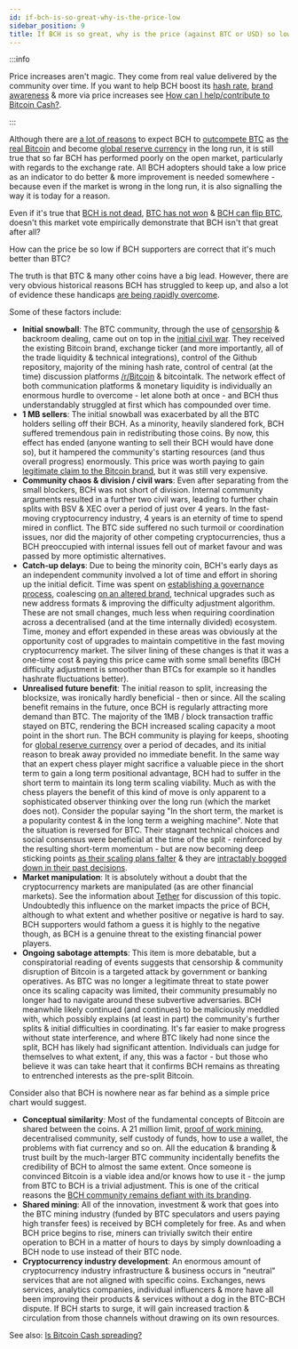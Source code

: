 ```yaml
---
id: if-bch-is-so-great-why-is-the-price-low
sidebar_position: 9
title: If BCH is so great, why is the price (against BTC or USD) so low?
---
```


:::info

Price increases aren't magic. They come from real value delivered by the community over time. If you want to help BCH boost its [hash rate](/faqs/BCH-vs-BTC/is-low-hashrate-a-problem), [brand awareness](/faqs/BCH/will-bitcoin-cash-rebrand) & more via price increases see [How can I help/contribute to Bitcoin Cash?](/faqs/BCH/how-can-i-contribute-to-bitcoin-cash).

:::

Although there are [a lot of reasons](/faqs/BCH/why-bitcoin-cash) to expect BCH to [outcompete BTC](/faqs/BCH-vs-BTC/whats-wrong-with-bitcoin-btc) as [the real Bitcoin](/faqs/BCH-vs-BTC/is-bch-the-real-bitcoin) and become [global reserve currency](/faqs/Global-Reserve-Currency/what-do-you-mean-global-reserve-currency) in the long run, it is still true that so far BCH has performed poorly on the open market, particularly with regards to the exchange rate. All BCH adopters should take a low price as an indicator to do better & more improvement is needed somewhere - because even if the market is wrong in the long run, it is also signalling the way it is today for a reason.

Even if it's true that [BCH is not dead](/faqs/Other/is-bitcoin-cash-dead), [BTC has not won](/faqs/BCH-vs-BTC/hasnt-btc-already-won) & [BCH can flip BTC](/faqs/BCH-vs-BTC/can-bch-flip-btc), doesn't this market vote empirically demonstrate that BCH isn't that great after all?

How can the price be so low if BCH supporters are correct that it's much better than BTC?

The truth is that BTC & many other coins have a big lead. However, there are very obvious historical reasons BCH has struggled to keep up, and also a lot of evidence these handicaps [are being rapidly overcome](/faqs/BCH/is-BCH-spreading).

Some of these factors include:

- **Initial snowball**: The BTC community, through the use of [censorship](/faqs/BCH-vs-BTC/why-is-there-so-much-censorship-in-btc) & backroom dealing, came out on top in the [initial civil war](/start#episode-8-of-10-bitcoin-cash). They received the existing Bitcoin brand, exchange ticker (and more importantly, all of the trade liquidity & technical integrations), control of the Github repository, majority of the mining hash rate, control of central (at the time) discussion platforms [/r/Bitcoin](https://reddit.com/r/Bitcoin) & bitcointalk. The network effect of both communication platforms & monetary liquidity is individually an enormous hurdle to overcome - let alone both at once - and BCH thus understandably struggled at first which has compounded over time.
- **1 MB sellers**: The initial snowball was exacerbated by all the BTC holders selling off their BCH. As a minority, heavily slandered fork, BCH suffered tremendous pain in redistributing those coins. By now, this effect has ended (anyone wanting to sell their BCH would have done so), but it hampered the community's starting resources (and thus overall progress) enormously. This price was worth paying to gain [legitimate claim to the Bitcoin brand](/faqs/BCH-vs-BTC/is-bch-the-real-bitcoin), but it was still very expensive.
- **Community chaos & division / civil wars**: Even after separating from the small blockers, BCH was not short of division. Internal community arguments resulted in a further two civil wars, leading to further chain splits with BSV & XEC over a period of just over 4 years. In the fast-moving cryptocurrency industry, 4 years is an eternity of time to spend mired in conflict. The BTC side suffered no such turmoil or coordination issues, nor did the majority of other competing cryptocurrencies, thus a BCH preoccupied with internal issues fell out of market favour and was passed by more optimistic alternatives.
- **Catch-up delays**: Due to being the minority coin, BCH's early days as an independent community involved a lot of time and effort in shoring up the initial deficit. Time was spent on [establishing a governance process](/faqs/Decentralisation/how-does-BCH-governance-work), coalescing [on an altered brand](/faqs/BCH/will-bitcoin-cash-rebrand), technical upgrades such as new address formats & improving the difficulty adjustment algorithm. These are not small changes, much less when requiring coordination across a decentralised (and at the time internally divided) ecosystem. Time, money and effort expended in these areas was obviously at the opportunity cost of upgrades to maintain competitive in the fast moving cryptocurrency market. The silver lining of these changes is that it was a one-time cost & paying this price came with some small benefits (BCH difficulty adjustment is smoother than BTCs for example so it handles hashrate fluctuations better).
- **Unrealised future benefit**: The initial reason to split, increasing the blocksize, was ironically hardly beneficial - then or since. All the scaling benefit remains in the future, once BCH is regularly attracting more demand than BTC. The majority of the 1MB / block transaction traffic stayed on BTC, rendering the BCH increased scaling capacity a moot point in the short run. The BCH community is playing for keeps, shooting for [global reserve currency](/faqs/Global-Reserve-Currency/what-do-you-mean-global-reserve-currency) over a period of decades, and its initial reason to break away provided no immediate benefit. In the same way that an expert chess player might sacrifice a valuable piece in the short term to gain a long term positional advantage, BCH had to suffer in the short term to maintain its long term scaling viability. Much as with the chess players the benefit of this kind of move is only apparent to a sophisticated observer thinking over the long run (which the market does not). Consider the popular saying "In the short term, the market is a popularity contest & in the long term a weighing machine". Note that the situation is reversed for BTC. Their stagnant technical choices and social consensus were beneficial at the time of the split - reinforced by the resulting short-term momentum - but are now becoming deep sticking points [as their scaling plans falter](/faqs/BCH-vs-BTC/what-about-lightning-network) & they are [intractably bogged down in their past decisions](/faqs/BCH-vs-BTC/what-if-btc-raises-block-size).
- **Market manipulation**: It is absolutely without a doubt that the cryptocurrency markets are manipulated (as are other financial markets). See the information about [Tether](/faqs/Scams/tether) for discussion of this topic. Undoubtedly this influence on the market impacts the price of BCH, although to what extent and whether positive or negative is hard to say. BCH supporters would fathom a guess it is highly to the negative though, as BCH is a genuine threat to the existing financial power players.
- **Ongoing sabotage attempts**: This item is more debatable, but a conspiratorial reading of events suggests that censorship & community disruption of Bitcoin is a targeted attack by government or banking operatives. As BTC was no longer a legitimate threat to state power once its scaling capacity was limited, their community presumably no longer had to navigate around these subvertive adversaries. BCH meanwhile likely continued (and continues) to be maliciously meddled with, which possibly explains (at least in part) the community's further splits & initial difficulties in coordinating. It's far easier to make progress without state interference, and where BTC likely had none since the split, BCH has likely had significant attention. Individuals can judge for themselves to what extent, if any, this was a factor - but those who believe it was can take heart that it confirms BCH remains as threating to entrenched interests as the pre-split Bitcoin.

Consider also that BCH is nowhere near as far behind as a simple price chart would suggest.

- **Conceptual similarity**: Most of the fundamental concepts of Bitcoin are shared between the coins. A 21 million limit, [proof of work mining](/faqs/BCH/will-bitcoin-cash-switch-to-pos), decentralised community, self custody of funds, how to use a wallet, the problems with fiat currency and so on. All the education & branding & trust built by the much-larger BTC community incidentally benefits the credibility of BCH to almost the same extent. Once someone is convinced Bitcoin is a viable idea and/or knows how to use it - the jump from BTC to BCH is a trivial adjustment. This is one of the critical reasons the [BCH community remains defiant with its branding](/faqs/BCH/will-bitcoin-cash-rebrand).
- **Shared mining**: All of the innovation, investment & work that goes into the BTC mining industry (funded by BTC speculators and users paying high transfer fees) is received by BCH completely for free. As and when BCH price begins to rise, miners can trivially switch their entire operation to BCH in a matter of hours to days by simply downloading a BCH node to use instead of their BTC node.
- **Cryptocurrency industry development**: An enormous amount of cryptocurrency industry infrastructure & business occurs in "neutral" services that are not aligned with specific coins. Exchanges, news services, analytics companies, individual influencers & more have all been improving their products & services without a dog in the BTC-BCH dispute. If BCH starts to surge, it will gain increased traction & circulation from those channels without drawing on its own resources.

See also: [Is Bitcoin Cash spreading?](/faqs/BCH/is-BCH-spreading)
